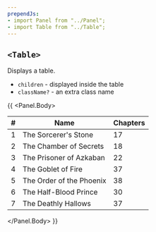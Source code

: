 ```yaml
---
prependJs:
- import Panel from "../Panel";
- import Table from "../Table";
---
```


## `<Table>`

Displays a table.

* `children` - displayed inside the table
* `className?` - an extra class name

{{
  <Panel>
    <Panel.Body>
      <Table>
        <thead>
          <tr>
            <th>#</th>
            <th>Name</th>
            <th>Chapters</th>
          </tr>
        </thead>
        <tbody>
          <tr>
            <td>1</td>
            <td>The Sorcerer&#39;s Stone</td>
            <td>17</td>
          </tr>
          <tr>
            <td>2</td>
            <td>The Chamber of Secrets</td>
            <td>18</td>
          </tr>
          <tr>
            <td>3</td>
            <td>The Prisoner of Azkaban</td>
            <td>22</td>
          </tr>
          <tr>
            <td>4</td>
            <td>The Goblet of Fire</td>
            <td>37</td>
          </tr>
          <tr>
            <td>5</td>
            <td>The Order of the Phoenix</td>
            <td>38</td>
          </tr>
          <tr>
            <td>6</td>
            <td>The Half-Blood Prince</td>
            <td>30</td>
          </tr>
          <tr>
            <td>7</td>
            <td>The Deathly Hallows</td>
            <td>37</td>
          </tr>
        </tbody>
      </Table>
    </Panel.Body>
  </Panel>
}}
